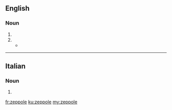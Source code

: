 ==English==

===Noun===
{{en-noun|~}}

# {{plural of|zeppola|lang=en}}
# {{alternative form of|zeppola}}
#* {{quote-news|year=2007|date=August 6|author=David Gonzalez|title=A Neighborhood Balks at a Chain Restaurant|work=New York Times|url=http://www.nytimes.com/2007/08/06/nyregion/06pizza.html
|passage=Of all the spots the franchise could have chosen, why, he asks, did it have to be on the other side of the wall where two centurion busts stand guard above customers waiting for '''zeppoles''' or Sicilian slices? }}

----

==Italian==

===Noun===
{{head|it|plural}} {{f}}

# {{plural of|zeppola|lang=it|nocat=1}}

[[fr:zeppole]]
[[ku:zeppole]]
[[my:zeppole]]